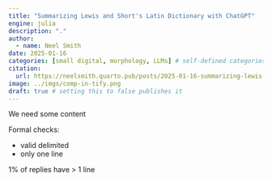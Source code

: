 ```yaml
---
title: "Summarizing Lewis and Short's Latin Dictionary with ChatGPT"
engine: julia
description: "."
author:
  - name: Neel Smith
date: 2025-01-16
categories: [small digital, morphology, LLMs] # self-defined categories
citation: 
  url: https://neelsmith.quarto.pub/posts/2025-01-16-summarizing-lewis-short/ 
image: ../imgs/comp-in-tify.png
draft: true # setting this to false publishes it
---
```



We need some content

Formal checks:

- valid delimited
- only one line


1% of replies have > 1 line

